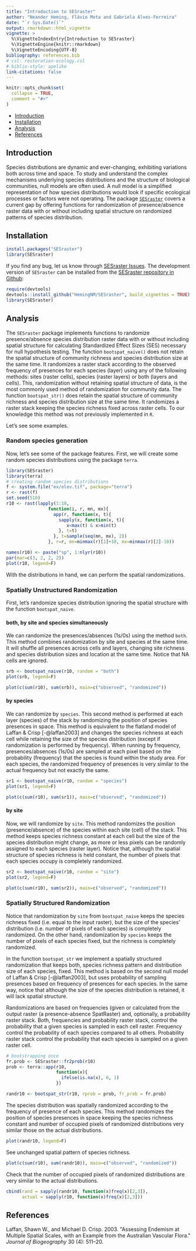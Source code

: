 ```yaml
---
title: "Introduction to SESraster"
author: "Neander Heming, Flávio Mota and Gabriela Alves-Ferreira"
date: "`r Sys.Date()`"
output: rmarkdown::html_vignette
vignette: >
  %\VignetteIndexEntry{Introduction to SESraster}
  %\VignetteEngine{knitr::rmarkdown}
  %\VignetteEncoding{UTF-8}
bibliography: references.bib
# csl: restoration-ecology.csl
# biblio-style: apelike
link-citations: false
---
```


```r
knitr::opts_chunk$set(
  collapse = TRUE,
  comment = "#>"
)
```

-   [Introduction](#intro)
-   [Installation](#install)
-   [Analysis](#analysis)
-   [References](#references)

## Introduction {#intro}

Species distributions are dynamic and ever-changing, exhibiting variations both across time and space. To study and understand the complex mechanisms underlying species distributions and the structure of biological communities, null models are often used. A null model is a simplified representation of how species distributions would look if specific ecological processes or factors were not operating. The package [`SESraster`](https://github.com/HemingNM/SESraster) covers a current gap by offering functions for randomization of presence/absence raster data with or without including spatial structure on randomized patterns of species distribution.

## Installation {#install}

```r
install.packages("SESraster")
library(SESraster)
```

If you find any bug, let us know through [SESraster Issues](https://github.com/HemingNM/SESraster/issues). The development version of `SESraster` can be installed from the [SESraster repository in Github](https://github.com/HemingNM/SESraster):

```r
require(devtools)
devtools::install_github("HemingNM/SESraster", build_vignettes = TRUE)
library(SESraster)
```

## Analysis {#analysis}

The `SESraster` package implements functions to randomize presence/absence species distribution raster data with or without including spatial structure for calculating Standardized Effect Sizes (SES) necessary for null hypothesis testing. The function `bootspat_naive()` does not retain the spatial structure of community richness and species distribution size at the same time. It randomizes a raster stack according to the observed frequency of presences for each species (layer) using any of the following methods: sites (raster cells), species (raster layers) or both (layers and cells). This, randomization without retaining spatial structure of data, is the most commonly used method of randomization for community data. The function `bootspat_str()` does retain the spatial structure of community richness and species distribution size at the same time. It randomizes a raster stack keeping the species richness fixed across raster cells. To our knowledge this method was not previously implemented in `R`.

Let's see some examples.

### Random species generation

Now, let's see some of the package features. First, we will create some random species distributions using the package `terra`.

```r
library(SESraster)
library(terra)
# creating random species distributions
f <- system.file("ex/elev.tif", package="terra")
r <- rast(f)
set.seed(510)
r10 <- rast(lapply(1:18,
                function(i, r, mn, mx){
                  app(r, function(x, t){
                    sapply(x, function(x, t){
                       x<max(t) & x>min(t)
                    }, t=t)
                  }, t=sample(seq(mn, mx), 2))
                }, r=r, mn=minmax(r)[1]+10, mx=minmax(r)[2]-10))

names(r10) <- paste("sp", 1:nlyr(r10))
par(mar=c(3, 2, 2, 2))
plot(r10, legend=F)
```

With the distributions in hand, we can perform the spatial randomizations.

### Spatially Unstructured Randomization

First, let's randomize species distribution ignoring the spatial structure with the function `bootspat_naive`.

#### both, by site and species simultaneously

We can randomize the presences/absences (1s/0s) using the method `both`. This method combines randomization by site and species at the same time. It will shuffle all presences across cells and layers, changing site richness and species distribution sizes and location at the same time. Notice that NA cells are ignored.

```r
srb <- bootspat_naive(r10, random = "both")
plot(srb, legend=F)
```

```r
plot(c(sum(r10), sum(srb)), main=c("observed", "randomized"))
```

#### by species

We can randomize by `species`. This second method is performed at each layer (species) of the stack by randomizing the position of species presences in space. This method is equivalent to the flatland model of Laffan & Crisp [-@laffan2003] and changes the species richness at each cell while retaining the size of the species distribution (except if randomization is performed by frequency). When running by frequency, presences/absences (1s/0s) are sampled at each pixel based on the probability (frequency) that the species is found within the study area. For each species, the randomized frequency of presences is very similar to the actual frequency but not exactly the same.

```r
sr1 <- bootspat_naive(r10, random = "species")
plot(sr1, legend=F)
```

```r
plot(c(sum(r10), sum(sr1)), main=c("observed", "randomized"))
```

#### by site

Now, we will randomize by `site`. This method randomizes the position (presence/absence) of the species within each site (cell) of the stack. This method keeps species richness constant at each cell but the size of the species distribution might change, as more or less pixels can be randomly assigned to each species (raster layer). Notice that, although the spatial structure of species richness is held constant, the number of pixels that each species occupy is completely randomized.

```r
sr2 <- bootspat_naive(r10, random = "site")
plot(sr2, legend=F)
```

```r
plot(c(sum(r10), sum(sr2)), main=c("observed", "randomized"))
```

### Spatially Structured Randomization

Notice that randomization by `site` from `bootspat_naive` keeps the species richness fixed (i.e. equal to the input raster), but the size of the species' distribution (i.e. number of pixels of each species) is completely randomized. On the other hand, randomization by `species` keeps the number of pixels of each species fixed, but the richness is completely randomized.

In the function `bootspat_str` we implement a spatially structured randomization that keeps both, species richness pattern and distribution size of each species, fixed. This method is based on the second null model of Laffan & Crisp [-@laffan2003], but uses probability of sampling presences based on frequency of presences for each species. In the same way, notice that although the size of the species distribution is retained, it will lack spatial structure.

Randomizations are based on frequencies (given or calculated from the output raster (a presence-absence SpatRaster) and, optionally, a probability raster stack. Both, frequencies and probability raster stack, control the probability that a given species is sampled in each cell raster. Frequency control the probability of each species compared to all others. Probability raster stack control the probability that each species is sampled on a given raster cell.

```r
# bootstrapping once
fr.prob <- SESraster::fr2prob(r10)
prob <- terra::app(r10,
                   function(x){
                     ifelse(is.na(x), 0, 1)
                   })

randr10 <- bootspat_str(r10, rprob = prob, fr_prob = fr.prob)
```

The species distribution was spatially randomized according to the frequency of presence of each species. This method randomizes the position of species presences in space keeping the species richness constant and number of occupied pixels of randomized distributions very similar those on the actual distributions.

```r
plot(randr10, legend=F)
```

See unchanged spatial pattern of species richness.

```r
plot(c(sum(r10), sum(randr10)), main=c("observed", "randomized"))
```

Check that the number of occupied pixels of randomized distributions are very similar to the actual distributions.

```r
cbind(rand = sapply(randr10, function(x)freq(x)[2,3]),
      actual = sapply(r10, function(x)freq(x)[2,3]))
```

## References {#references}

Laffan, Shawn W., and Michael D. Crisp. 2003. \"Assessing Endemism at Multiple Spatial Scales, with an Example from the Australian Vascular Flora.\" *Journal of Biogeography* 30 (4): 511--20.
